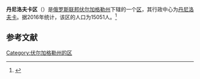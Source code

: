 {{Infobox Settlement
| official_name = 丹尼洛夫卡区
| native_name = Даниловский район
| image_flag =   
| image_shield =  Coat of Arms of Danilovsky district.jpeg 
| image_map =  Volgogradskaya_oblast_Danilovsky_rayon.png 
| settlement_type = [[区_(苏联)|区]]
| subdivision_type = [[国家|国家]]
| subdivision_type1 = [[州_(俄罗斯)|州]]
| subdivision_name = {{RUS}}
| subdivision_name1 = [[伏尔加格勒州|伏尔加格勒州]]
| seat_type = 行政中心
| seat = [[丹尼洛夫卡_(伏尔加格勒州)|丹尼洛夫卡]]
| population_as_of=2016
| population_footnotes = <ref name=stat />
| population_total = 15051
| timezone = [[莫斯科时间|MSK]]
| utc_offset = +3
}}
'''丹尼洛夫卡区'''（{{lang-ru|Даниловский район}}）是[[俄罗斯联邦|俄罗斯联邦]][[伏尔加格勒州|伏尔加格勒州]]下辖的一个[[区_(苏联)|区]]，其行政中心为[[丹尼洛夫卡_(伏尔加格勒州)|丹尼洛夫卡]]。据2016年统计，该区的人口为15051人。<ref name=stat>{{cite web | url = http://www.gks.ru/free_doc/doc_2016/bul_dr/mun_obr2016.rar | title = Численность населения Российской Федерации по муниципальным образованиям на 1 января 2016 года | language = ru | accessdate = 2016-12-18 | archive-date = 2019-05-13 | archive-url = https://web.archive.org/web/20190513150350/http://www.gks.ru/free_doc/doc_2016/bul_dr/mun_obr2016.rar | dead-url = no }}</ref>

== 参考文献 ==
{{reflist}}

{{Russia-stub}}

[[Category:伏尔加格勒州的区|Category:伏尔加格勒州的区]]